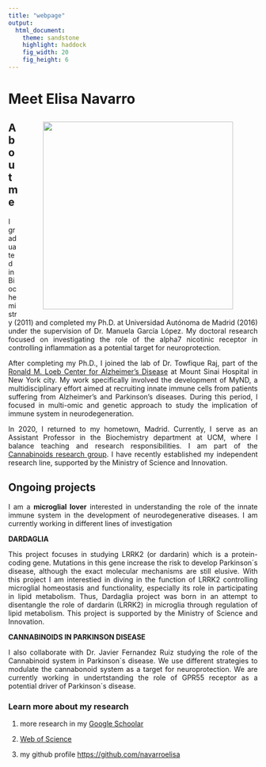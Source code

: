 ```yaml
---
title: "webpage"
output: 
  html_document:
    theme: sandstone
    highlight: haddock
    fig_width: 20
    fig_height: 6
---
```


```{=html}
<style type="text/css">
.title {
  display: none;
}

main-container {
  max-width: 1800px;
  margin-left: auto;
  margin-right: auto;
}

body {
text-align: justify
}

</style>
```

# **Meet Elisa Navarro**
<a href = "https://scholar.google.com/citations?user=fa-E_e8AAAAJ&hl=en/"> <img style="float: right; vertical-align:middle;margin:10px 50px"  height=379 width=384 src="images/Elisa1.jpg"> </a>

## **About me**
I graduated in Biochemistry (2011) and completed my Ph.D. at Universidad Autónoma de Madrid (2016) under the supervision of Dr. Manuela García López. My doctoral research focused on investigating the role of the alpha7 nicotinic receptor in controlling inflammation as a potential target for neuroprotection.

After completing my Ph.D., I joined the lab of Dr. Towfique Raj, part of the [Ronald M. Loeb Center for Alzheimer’s Disease](https://icahn.mssm.edu/research/loeb-alzheimers) at Mount Sinai Hospital in New York city. My work specifically involved the development of MyND, a multidisciplinary effort aimed at recruiting innate immune cells from patients suffering from Alzheimer's and Parkinson's diseases. During this period, I focused in multi-omic and genetic approach to study the implication of immune system in neurodegeneration.

In 2020, I returned to my hometown, Madrid. Currently, I serve as an Assistant Professor in the Biochemistry department at UCM, where I balance teaching and research responsibilities. I am part of the [Cannabinoids research group](https://www.ucm.es/grupos/grupo/73). I have recently established my independent research line, supported by the Ministry of Science and Innovation.


## **Ongoing projects**
I am a **microglial lover** interested in understanding the role of the innate immune system in the development of neurodegenerative diseases. I am currently working in different lines of investigation

**DARDAGLIA**

This project focuses in studying LRRK2 (or dardarin) which is a protein-coding gene. Mutations in this gene increase the risk to develop Parkinson´s disease, although the exact molecular mechanisms are still elusive. With this project I am interestied in diving in the function of LRRK2 controlling microglial homeostasis and functionality, especially its role in participating in lipid metabolism. Thus, Dardaglia project was born in an attempt to disentangle the role of dardarin (LRRK2) in microglia through regulation of lipid metabolism. This project is supported by the Ministry of Science and Innovation. 

**CANNABINOIDS IN PARKINSON DISEASE**

I also collaborate with Dr. Javier Fernandez Ruiz studying the role of the Cannabinoid system in Parkinson´s disease. We use different strategies to modulate the cannabonoid system as a target for neuroprotection. We are currently working in undertstanding the role of GPR55 receptor as a potential driver of Parkinson´s disease.


### **Learn more about my research**

1. more research in my [Google Schoolar](https://scholar.google.com/citations?user=fa-E_e8AAAAJ&hl=en) 

2. [Web of Science](https://www.webofscience.com/wos/author/record/AEQ-2789-2022)

3. my github profile <https://github.com/navarroelisa>
